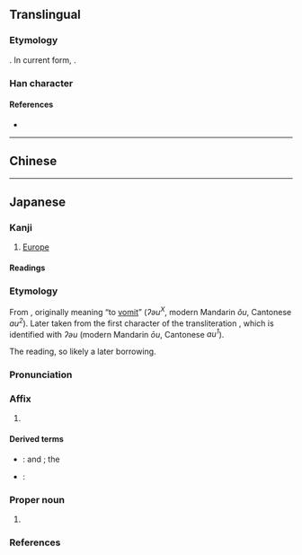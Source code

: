 {{also|歐}}
{{character info}}
==Translingual==
{{stroke order|strokes=8}}
{{ja-forms|欧|欧|[[歐]]}}

===Etymology===
{{Han simp|歐|f=區|t=区}}. In current form, {{Han compound|区|欠|ls=psc|c1=p|c2=s}}.

===Han character===
{{Han char|rn=76|rad=欠|as=04|sn=8|four=|canj=SKNO|ids=⿰区欠}}

====References====
* {{Han ref|kx=0566.181|dkj=16024|dj=0955.070|hdz=32135.040|uh=6B27|ud=27431}}

----

==Chinese==
{{zh-see|歐}}

----

==Japanese==
{{ja-kanji forms|欧|歐}}

===Kanji===
{{ja-kanji|grade=c|rs=欠04|kyu=歐}}

# [[Europe]]

====Readings====
{{ja-readings
|goon=う
|kanon=おう
|kun=は-く, うた-う<うた-ふ
}}

===Etymology===
{{ja-kanjitab|おう|yomi=kanon}}
From {{der|ja|ltc|sort=おう|-}} {{ltc-l|歐}}, originally meaning “to [[vomit]]” (''ʔəu<sup>X</sup>'', modern Mandarin ''ǒu'', Cantonese ''au<sup>2</sup>''). Later taken from the first character of the transliteration {{m|ja|欧羅巴|tr=Yōroppa|t=[[Europe]]}}, which is identified with ''ʔəu'' (modern Mandarin ''ōu'', Cantonese ''au<sup>1</sup>'').

The {{m|ja|漢音|tr=kan'on}} reading, so likely a later borrowing.

===Pronunciation===
{{ja-pron|おう|acc=1|acc_ref=DJR|y=kanon}}

===Affix===
{{ja-pos|affix|おう|kyu=歐}}

# {{short for|ja|[[ヨーロッパ]]／[[欧羅巴]]|tr=Yōroppa|t={{place|ja|t=Europe|continent}}}}

====Derived terms====
{{der-top}}
* {{ja-r|欧%米|^おう-%^べい}}: {{l|en|Europe}} and {{l|en|America}}; the {{l|en|West}}
* {{ja-r|欧%州|^おう%しゅう}}: {{l|en|Europe}}
{{der-bottom}}

===Proper noun===
{{ja-pos|proper|おう|kyu=歐}}

# {{short for|ja|[[ヨーロッパ]]／[[欧羅巴]]|tr=Yōroppa|t={{place|ja|t=Europe|continent}}}}

===References===
<references/>

{{C|ja|Europe}}